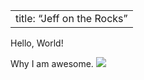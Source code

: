 
---
title: "Jeff on the Rocks"
---

Hello, World!

Why I am awesome. 
![](/Users/christineiyer/jeffontherocks/JeffFolder/jeffontherocks/sam.JPG)
